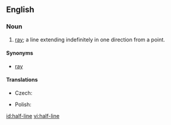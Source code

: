 ==English==
{{wikipedia|Line (mathematics)}}
===Noun===
{{en-noun}}

# {{geometry}} [[ray]]; a line extending indefinitely in one direction from a point.

====Synonyms====
* [[ray]]

====Translations====
{{trans-top|ray}}
* Czech: {{t-|cs|polopřímka|f}}
{{trans-mid}}
* Polish: {{t-|pl|półprosta|f}}
{{trans-bottom}}

[[id:half-line]]
[[vi:half-line]]